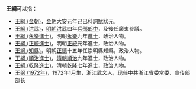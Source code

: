 '''王綱'''可以指：
* [[王綱_(金朝)|王綱 (金朝)]]，[[金朝|金朝]]大安元年己巳科詞賦狀元。
* [[王綱_(洪武)|王綱 (洪武)]]，[[明朝|明朝]][[洪武|洪武]]四年[[兵部|兵部]][[郎中|郎中]]，及後任廣東參議。
* [[王綱_(永樂進士)|王綱 (永樂進士)]]，明朝[[永乐_(明朝)|永樂]]九年[[進士|進士]]，政治人物。
* [[王綱_(正統進士)|王綱 (正統進士)]]，明朝[[正统_(明朝)|正統]]元年進士，政治人物。
* [[王綱_(知縣)|王綱 (知縣)]]，明朝[[正德_(明朝)|正德]]十五年任崇明縣知縣，政治人物。
* [[王綱_(順治進士)|王綱 (順治進士)]]，[[清朝|清朝]][[順治|順治]]九年進士，政治人物。
* [[王綱_(乾隆進士)|王綱 (乾隆進士)]]，清朝[[乾隆|乾隆]]七年進士，政治人物。
* [[王纲_(1972年)|王纲 (1972年)]]，1972年1月生，浙江武义人，现任中共浙江省委常委、宣传部部长

{{消歧義|cat=二字王姓人名消歧義|gang}}